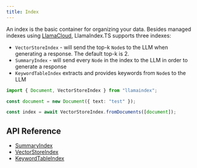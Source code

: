 ```yaml
---
title: Index
---
```


An index is the basic container for organizing your data. Besides managed indexes using [LlamaCloud](/typescript/framework/modules/data/data_index/managed), LlamaIndex.TS supports three indexes:


- `VectorStoreIndex` - will send the top-k `Node`s to the LLM when generating a response. The default top-k is 2.
- `SummaryIndex` - will send every `Node` in the index to the LLM in order to generate a response
- `KeywordTableIndex` extracts and provides keywords from `Node`s to the LLM

```typescript
import { Document, VectorStoreIndex } from "llamaindex";

const document = new Document({ text: "test" });

const index = await VectorStoreIndex.fromDocuments([document]);
```

## API Reference

- [SummaryIndex](/typescript/framework-api-reference/classes/summaryindex/)
- [VectorStoreIndex](/typescript/framework-api-reference/classes/vectorstoreindex/)
- [KeywordTableIndex](/typescript/framework-api-reference/classes/keywordtableindex/)
